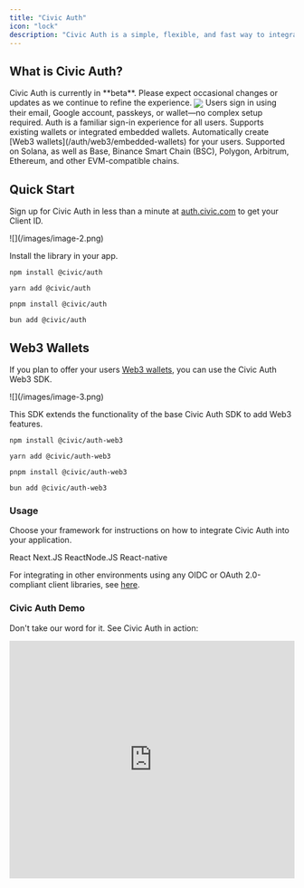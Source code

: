 ```yaml
---
title: "Civic Auth"
icon: "lock"
description: "Civic Auth is a simple, flexible, and fast way to integrate authentication into your applications. Enable familiar sign-in options while offering optional embedded wallets and unlocking blockchain benefits for your users."
---
```


## What is Civic Auth?

<Info>
  Civic Auth is currently in **beta**. Please expect occasional changes or updates as we continue to refine the experience.
</Info>

<Frame caption="Civic Auth: User-Facing View">
  <img
    src="/images/image-1.png"
    align="center"
    className="w-96 h-auto"
  />
</Frame>

<CardGroup cols={2}>
  <Card title="Integrated login." icon="user">
    Users sign in using their email, Google account, passkeys, or wallet—no complex setup required.
  </Card>
  <Card title="Adaptable onboarding." icon="user-plus">
    Auth is a familiar sign-in experience for all users. Supports existing wallets or integrated embedded wallets.
  </Card>
  <Card title="Embedded wallets." icon="wallet">
    Automatically create [Web3 wallets](/auth/web3/embedded-wallets) for your users.
  </Card>
  <Card title="Multichain support." icon="gear">
    Supported on Solana, as well as Base, Binance Smart Chain (BSC), Polygon, Arbitrum, Ethereum, and other EVM-compatible chains.
  </Card>
</CardGroup>

## Quick Start

Sign up for Civic Auth in less than a minute at [auth.civic.com](https://auth.civic.com) to get your Client ID.

<Frame caption="Civic Auth: Admin Dashboard - Integration Steps">
  ![](/images/image-2.png)
</Frame>

Install the library in your app.

<CodeGroup>

```npm npm
npm install @civic/auth
```


```yarn yarn
yarn add @civic/auth
```


```pnpm pnpm
pnpm install @civic/auth
```


```bun bun
bun add @civic/auth
```

</CodeGroup>

## Web3 Wallets

If you plan to offer your users [Web3 wallets](/auth#web3-wallets), you can use the Civic Auth Web3 SDK.

<Frame caption="Civic Auth: Admin Dashboard - Web3 Wallets Support">
  ![](/images/image-3.png)
</Frame>

This SDK extends the functionality of the base Civic Auth SDK to add Web3 features.

<CodeGroup>

```npm-1 npm
npm install @civic/auth-web3
```


```yarn-1 yarn
yarn add @civic/auth-web3
```


```pnpm-1 pnpm
pnpm install @civic/auth-web3
```


```bun-1 bun
bun add @civic/auth-web3
```

</CodeGroup>

### Usage

Choose your framework for instructions on how to integrate Civic Auth into your application.

<CardGroup cols={4}>
  <Card href="/auth/integration/react" img="/images/image-4.png">
    React
  </Card>
  <Card href="/auth/integration/next.js" img="/images/image-5.jpeg">
    Next.JS
  </Card>
  <Card href="/auth/integration/node.js" img="/images/image-6.png">
    ReactNode.JS
  </Card>
  <Card href="/auth/integration/react-native" img="/images/image-4.png">
    React-native
  </Card>
</CardGroup>

For integrating in other environments using any OIDC or OAuth 2.0-compliant client libraries, see [here](/auth/integration/other).

### Civic Auth Demo

Don't take our word for it. See Civic Auth in action:

<Frame>
  <iframe width="100%" height="420" src="https://www.youtube.com/embed/vk01H9cB7fQ" title="Demo - Civic Auth for seamless user management" frameborder="0" allow="accelerometer; autoplay; clipboard-write; encrypted-media; gyroscope; picture-in-picture; web-share" referrerpolicy="strict-origin-when-cross-origin" allowfullscreen />
</Frame>